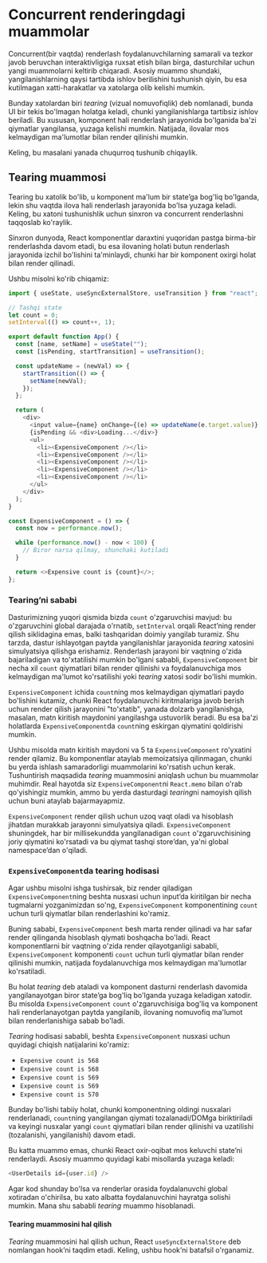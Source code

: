 # Concurrent renderingdagi muammolar

Concurrent(bir vaqtda) renderlash foydalanuvchilarning samarali va tezkor javob beruvchan interaktivligiga ruxsat etish bilan birga, dasturchilar uchun yangi muammolarni keltirib chiqaradi. Asosiy muammo shundaki, yangilanishlarning qaysi tartibda ishlov berilishini tushunish qiyin, bu esa kutilmagan xatti-harakatlar va xatolarga olib kelishi mumkin.

Bunday xatolardan biri *tearing* (vizual nomuvofiqlik) deb nomlanadi, bunda UI bir tekis bo'lmagan holatga keladi, chunki yangilanishlarga tartibsiz ishlov beriladi. Bu xususan, komponent hali renderlash jarayonida bo'lganida ba'zi qiymatlar yangilansa, yuzaga kelishi mumkin. Natijada, ilovalar mos kelmaydigan ma'lumotlar bilan render qilinishi mumkin.

Keling, bu masalani yanada chuqurroq tushunib chiqaylik.

## Tearing muammosi

Tearing bu xatolik bo'lib, u komponent ma'lum bir state’ga bog'liq bo'lganda, lekin shu vaqtda ilova hali renderlash jarayonida bo'lsa yuzaga keladi. Keling, bu xatoni tushunishlik uchun sinxron va concurrent renderlashni taqqoslab ko'raylik.

Sinxron dunyoda, React komponentlar daraxtini yuqoridan pastga birma-bir renderlashda davom etadi, bu esa ilovaning holati butun renderlash jarayonida izchil bo'lishini ta'minlaydi, chunki har bir komponent oxirgi holat bilan render qilinadi.

Ushbu misolni ko'rib chiqamiz:
``` js copy
import { useState, useSyncExternalStore, useTransition } from "react";

// Tashqi state
let count = 0;
setInterval(() => count++, 1);

export default function App() {
  const [name, setName] = useState("");
  const [isPending, startTransition] = useTransition();

  const updateName = (newVal) => {
    startTransition(() => {
      setName(newVal);
    });
  };

  return (
    <div>
      <input value={name} onChange={(e) => updateName(e.target.value)} />
      {isPending && <div>Loading...</div>}
      <ul>
        <li><ExpensiveComponent /></li>
        <li><ExpensiveComponent /></li>
        <li><ExpensiveComponent /></li>
        <li><ExpensiveComponent /></li>
        <li><ExpensiveComponent /></li>
      </ul>
    </div>
  );
}

const ExpensiveComponent = () => {
  const now = performance.now();

  while (performance.now() - now < 100) {
    // Biror narsa qilmay, shunchaki kutiladi
  }

  return <>Expensive count is {count}</>;
};
```

### Tearing’ni sababi

Dasturimizning yuqori qismida bizda `count` o'zgaruvchisi mavjud: bu o'zgaruvchini global darajada o'rnatib, `setInterval` orqali React’ning render qilish siklidagina emas, balki tashqaridan doimiy yangilab turamiz. Shu tarzda, dastur ishlayotgan paytda yangilanishlar jarayonida *tearing* xatosini simulyatsiya qilishga erishamiz. Renderlash jarayoni bir vaqtning o'zida bajariladigan va to'xtatilishi mumkin bo'lgani sababli, `ExpensiveComponent` bir necha xil `count` qiymatlari bilan render qilinishi va foydalanuvchiga mos kelmaydigan ma'lumot ko'rsatilishi yoki *tearing* xatosi sodir bo'lishi mumkin.

`ExpensiveComponent` ichida `count`ning mos kelmaydigan qiymatlari paydo bo'lishini kutamiz, chunki React foydalanuvchi kiritmalariga javob berish uchun render qilish jarayonini "to'xtatib", yanada dolzarb yangilanishga, masalan, matn kiritish maydonini yangilashga ustuvorlik beradi. Bu esa ba'zi holatlarda `ExpensiveComponent`da `count`ning eskirgan qiymatini qoldirishi mumkin.

Ushbu misolda matn kiritish maydoni va 5 ta `ExpensiveComponent` ro'yxatini render qilamiz. Bu komponentlar ataylab memoizatsiya qilinmagan, chunki bu yerda ishlash samaradorligi muammolarini ko'rsatish uchun kerak. Tushuntirish maqsadida *tearing* muammosini aniqlash uchun bu muammolar muhimdir. Real hayotda siz `ExpensiveComponent`ni `React.memo` bilan o'rab qo'yishingiz mumkin, ammo bu yerda dasturdagi *tearing*ni namoyish qilish uchun buni ataylab bajarmayapmiz.

`ExpensiveComponent` render qilish uchun uzoq vaqt oladi va hisoblash jihatdan murakkab jarayonni simulyatsiya qiladi. `ExpensiveComponent` shuningdek, har bir millisekundda yangilanadigan `count` o'zgaruvchisining joriy qiymatini ko'rsatadi va bu qiymat tashqi store’dan, ya'ni global namespace’dan o'qiladi.

### `ExpensiveComponent`da tearing hodisasi

Agar ushbu misolni ishga tushirsak, biz render qiladigan `ExpensiveComponent`ning beshta nusxasi uchun input’da kiritilgan bir necha tugmalarni yozganimizdan so'ng, `ExpensiveComponent` komponentining `count` uchun turli qiymatlar bilan renderlashini ko'ramiz.

Buning sababi, `ExpensiveComponent` besh marta render qilinadi va har safar render qilinganda hisoblash qiymati boshqacha bo'ladi. React komponentlarni bir vaqtning o'zida render qilayotganligi sababli, `ExpensiveComponent` komponenti `count` uchun turli qiymatlar bilan render qilinishi mumkin, natijada foydalanuvchiga mos kelmaydigan ma'lumotlar ko'rsatiladi.

Bu holat *tearing* deb ataladi va komponent dasturni renderlash davomida yangilanayotgan biror state’ga bog'liq bo'lganda yuzaga keladigan xatodir. Bu misolda `ExpensiveComponent` `count` o'zgaruvchisiga bog'liq va komponent hali renderlanayotgan paytda yangilanib, ilovaning nomuvofiq ma'lumot bilan renderlanishiga sabab bo'ladi.

*Tearing* hodisasi sababli, beshta `ExpensiveComponent` nusxasi uchun quyidagi chiqish natijalarini ko'ramiz:
- `Expensive count is 568`
- `Expensive count is 568`
- `Expensive count is 569`
- `Expensive count is 569`
- `Expensive count is 570`

Bunday bo'lishi tabiiy holat, chunki komponentning oldingi nusxalari renderlanadi, `count`ning yangilangan qiymati tozalanadi/DOMga biriktiriladi va keyingi nusxalar yangi `count` qiymatlari bilan render qilinishi va uzatilishi (tozalanishi, yangilanishi) davom etadi.

Bu katta muammo emas, chunki React oxir-oqibat mos keluvchi state’ni renderlaydi. Asosiy muammo quyidagi kabi misollarda yuzaga keladi:
``` js copy
<UserDetails id={user.id} />
```

Agar kod shunday bo'lsa va renderlar orasida foydalanuvchi global xotiradan o'chirilsa, bu xato albatta foydalanuvchini hayratga solishi mumkin. Mana shu sababli *tearing* muammo hisoblanadi.


#### Tearing muammosini hal qilish
*Tearing* muammosini hal qilish uchun, React `useSyncExternalStore` deb nomlangan hook’ni taqdim etadi. Keling, ushbu hook’ni batafsil o'rganamiz.


